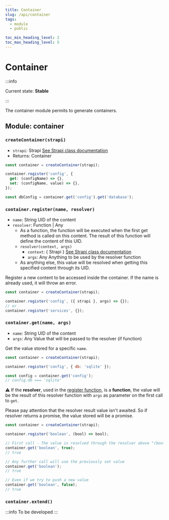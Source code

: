 ```yaml
---
title: Container
slug: /api/container
tags:
  - module
  - public

toc_min_heading_level: 2
toc_max_heading_level: 5
---
```



# Container

:::info

Current state: **Stable**

:::

The container module permits to generate containers.

## Module: container

### `createContainer(strapi)`

- `strapi`: <Type>Strapi</Type> [See Strapi class documentation](Strapi.mdx)
- Returns: <Type>Container</Type>

```javascript
const container = createContainer(strapi);

container.register('config', {
  get: (configName) => {},
  set: (configName, value) => {},
});

const dbConfig = container.get('config').get('database');
```

### `container.register(name, resolver)`

- `name`: <Type>String</Type> UID of the content
- `resolver`: <Type>Function</Type> | <Type>Any</Type>
  - As a function, the function will be executed when the first get method is called on this content. The result of this function will define the content of this UID.
  - `resolver(context, args)`
    - `context`: <Type>{ Strapi }</Type> [See Strapi class documentation](Strapi.mdx)
    - `args`: <Type>Any</Type> Anything to be used by the resolver function
  - As anything else, this value will be resolved when getting this specified content through its UID.

Register a new content to be accessed inside the container. If the name is already used, it will throw an error.

```javascript
const container = createContainer(strapi);

container.register('config', ({ strapi }, args) => {});
// or
container.register('services', {});
```

### `container.get(name, args)`

- `name`: <Type>String</Type> UID of the content
- `args`: <Type>Any</Type> Value that will be passed to the resolver (if function)

Get the value stored for a specific `name`.

```javascript
const container = createContainer(strapi);

container.register('config', { db: 'sqlite' });

const config = container.get('config');
// config.db === 'sqlite'
```

⚠️ If the **resolver**, used in the [register function](#containerregistername-resolver), is a **function**, the value will be the result of this resolver function with `args` as parameter on the first call to `get`.

Please pay attention that the resolver result value isn't awaited. So if resolver returns a promise, the value stored will be a promise.

```javascript
const container = createContainer(strapi);

container.register('boolean', (bool) => bool);

// First call - The value is resolved through the resolver above "(bool) => bool"
container.get('boolean', true);
// true

// Any further call will use the previously set value
container.get('boolean');
// true

// Even if we try to push a new value
container.get('boolean', false);
// true
```

### `container.extend()`

:::info
To be developed
:::
